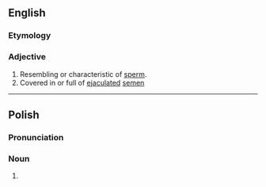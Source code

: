 ==English==

===Etymology===
{{suffix|en|sperm|y}}

===Adjective===
{{en-adj|er}}

# Resembling or characteristic of [[sperm]].
# Covered in or full of [[ejaculate]]d [[semen]]

----

==Polish==

===Pronunciation===
{{pl-p}}

===Noun===
{{head|pl|noun form}}

# {{inflection of|pl|sperma||gen|s}}